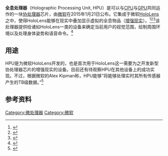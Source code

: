 '''全息处理器'''（Holographic Processing Unit, HPU）是可以与[[CPU|CPU]]与[[GPU|GPU]]共同运作的一块[[协处理器|协处理器]]芯片，由[[微软|微软]]在2015年1月21日公布。它集成于微软[[HoloLens|HoloLens]]之中，使得HoloLens能够在现实中叠加显示虚拟的全息物品（[[增强现实|增强现实]]）。<ref>{{cite web|title=Microsoft Reveals Windows Holographic, An Augmented Reality User Interface For The World|url=http://techcrunch.com/2015/01/21/microsoft-reveals-windows-holographic-an-augmented-reality-user-interface-for-the-world/|website=TechCrunch.com|accessdate=22 January 2015|archive-date=2015-01-25|archive-url=https://web.archive.org/web/20150125003103/http://techcrunch.com/2015/01/21/microsoft-reveals-windows-holographic-an-augmented-reality-user-interface-for-the-world/|dead-url=no}}</ref><ref>{{cite web|title=Project HoloLens: Our Exclusive Hands-On With Microsoft’s Holographic Goggles|url=http://www.wired.com/2015/01/microsoft-hands-on/|website=Wired.com|accessdate=22 January 2015|archive-date=2015-01-25|archive-url=https://web.archive.org/web/20150125090328/http://www.wired.com/2015/01/Microsoft-hands-on|dead-url=no}}</ref><ref>{{cite web|title=Microsoft leaps into 3D computing with Windows Holographic and HoloLens|url=http://www.pcworld.com/article/2872707/microsoft-leaps-into-3d-computing-with-windows-holographic-and-hololens.html|website=PC World|accessdate=22 January 2015|archive-date=2015-01-24|archive-url=https://web.archive.org/web/20150124005848/http://www.pcworld.com/article/2872707/microsoft-leaps-into-3d-computing-with-windows-holographic-and-hololens.html|dead-url=no}}</ref>该处理器提供给诸如HoloLens一类的设备来确定当前用户的视觉范围，绘制周围环境以及处理身体姿势和语音命令。<ref>{{cite web|last1=Goldman|first1=David|title=Microsoft's insane holographic vision of the future|url=http://money.cnn.com/2015/01/21/technology/innovationnation/microsoft-windows-holographic/|website=CNN Money|accessdate=23 January 2015|archive-date=2015-01-25|archive-url=https://web.archive.org/web/20150125082717/http://money.cnn.com/2015/01/21/technology/innovationnation/microsoft-windows-holographic/|dead-url=no}}</ref>

==用途==
HPU是为微软HoloLens开发的，也是首次用于HoloLens这一需要为之开发新型协处理器芯片的增强现实的设备。目前还有待观察HPU在其他设备上的成功实现。不过，根据微软的Alex Kipman称，HPU能够“将能够处理实时其所有传感器产生的TB级数据。”<ref>{{cite web|last1=Adhikari|first1=Richard|title=Microsoft Just Handed Us Our Holographic Future|url=http://www.technewsworld.com/story/81614.html?rss=1|website=Tech News World|accessdate=23 January 2015|archive-date=2015-01-23|archive-url=https://web.archive.org/web/20150123074617/http://www.technewsworld.com/story/81614.html?rss=1|dead-url=no}}</ref>

==参考资料==
{{reflist}}

[[Category:微处理器|Category:微处理器]]
[[Category:微软|Category:微软]]